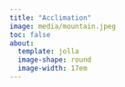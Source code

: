 ```yaml
---
title: "Acclimation"
image: media/mountain.jpeg
toc: false
about: 
  template: jolla
  image-shape: round
  image-width: 17em
---
```

